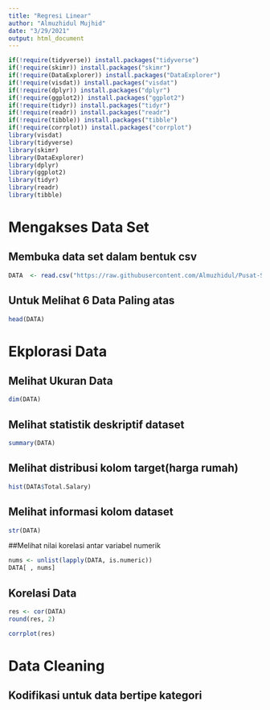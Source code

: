 ---
title: "Regresi Linear"
author: "Almuzhidul Mujhid"
date: "3/29/2021"
output: html_document
---

```{r}
if(!require(tidyverse)) install.packages("tidyverse")
if(!require(skimr)) install.packages("skimr")
if(!require(DataExplorer)) install.packages("DataExplorer")
if(!require(visdat)) install.packages("visdat")
if(!require(dplyr)) install.packages("dplyr")
if(!require(ggplot2)) install.packages("ggplot2")
if(!require(tidyr)) install.packages("tidyr")
if(!require(readr)) install.packages("readr")
if(!require(tibble)) install.packages("tibble")
if(!require(corrplot)) install.packages("corrplot")
library(visdat)
library(tidyverse)
library(skimr)
library(DataExplorer)
library(dplyr)
library(ggplot2)
library(tidyr)
library(readr)
library(tibble)
```

# Mengakses Data Set
## Membuka data set dalam bentuk csv

```{r}
DATA  <- read.csv("https://raw.githubusercontent.com/Almuzhidul/Pusat-Studi-Data-Science-UAD/main/datacontoh.csv")
```

## Untuk Melihat 6 Data Paling atas
```{r}
head(DATA)

```

# Ekplorasi Data

## Melihat Ukuran Data
```{r}
dim(DATA)

```
## Melihat statistik deskriptif dataset
```{r}
summary(DATA)
```

## Melihat distribusi kolom target(harga rumah)
```{r}
hist(DATA$Total.Salary)
```
## Melihat informasi kolom dataset
```{r}
str(DATA)
```
##Melihat nilai korelasi antar variabel numerik
```{r}
nums <- unlist(lapply(DATA, is.numeric))  
DATA[ , nums]
```
## Korelasi Data
```{r}
res <- cor(DATA)
round(res, 2)
```
```{r}
corrplot(res)

```
# Data Cleaning

## Kodifikasi untuk data bertipe kategori

